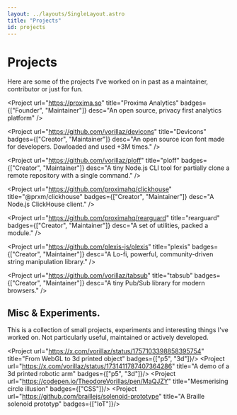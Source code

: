 ```yaml
---
layout: ../layouts/SingleLayout.astro
title: "Projects"
id: projects
---
```



# Projects

Here are some of the projects I've worked on in past as a maintainer, contributor or just for fun.

<Project url="https://proxima.so" title="Proxima Analytics" 
badges={["Founder", "Maintainer"]}
desc="An open source, privacy first analytics platform" />

<Project url="https://github.com/vorillaz/devicons" title="Devicons" 
badges={["Creator", "Maintainer"]}
desc="An open source icon font made for developers. Dowloaded and used +3M times." />

<Project url="https://github.com/vorillaz/ploff" title="ploff" 
badges={["Creator", "Maintainer"]}
desc="A tiny Node.js CLI tool for partially clone a remote repository with a single command." />

<Project url="https://github.com/proximahq/clickhouse" title="@prxm/clickhouse" 
badges={["Creator", "Maintainer"]}
desc="A Node.js ClickHouse client." />

<Project url="https://github.com/proximahq/rearguard" title="rearguard" 
badges={["Creator", "Maintainer"]}
desc="A set of utilities, packed a module." />

<Project url="https://github.com/plexis-js/plexis" title="plexis" 
badges={["Creator", "Maintainer"]}
desc="A Lo-fi, powerful, community-driven string manipulation library." />

<Project url="https://github.com/vorillaz/tabsub" title="tabsub" 
badges={["Creator", "Maintainer"]}
desc="A tiny Pub/Sub library for modern browsers." />


## Misc & Experiments.

This is a collection of small projects, experiments and interesting things I've worked on.
Not particularly useful, maintained or actively developed.

<Project url="https://x.com/vorillaz/status/1757103398858395754" title="From WebGL to 3d printed object" 
badges={["p5", "3d"]}/>
<Project url="https://x.com/vorillaz/status/1731411787407364286" title="A demo of a 3d printed robotic arm" 
badges={["p5", "3d"]}/>
<Project url="https://codepen.io/TheodoreVorillas/pen/MaQJZY" title="Mesmerising circle illusion" 
badges={["CSS"]}/>
<Project url="https://github.com/braillejs/solenoid-prototype" title="A Braille solenoid prototyp" 
badges={["IoT"]}/>